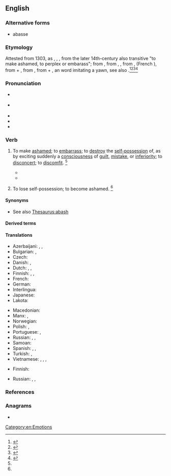 ==English==

===Alternative forms===
* abasse

===Etymology===
Attested from 1303, as {{inh|en|enm|abaisen}}, {{m|enm|abaishen}}, {{m|enm|abashen||lose one's composure, be upset}}, from the later 14th-century also transitive "to make ashamed, to perplex or embarass"; from {{der|en|xno|abaiss|abaïss}}, from {{der|en|frm|abair}}, {{m|frm|abaisser||lose one's composure, be startled, be stunned}}, from {{der|en|fro|esbair|esbaïr}}, (French {{m|fr|ébahir}}), from {{m|fro|es-||utterly}} + {{m|fro|bair|baïr|to [[astonish]]}}, from {{der|en|ML.|*exbadō}}, from {{m|la|ex-|t=out of}} + {{m|la|bado|t=I gape, yawn}}, an {{onomatopoeic|en|title=onomatopoeic}} word imitating a yawn, see also {{cog|fr|badaud|t=rubbernecker}}.<ref name=SOED>{{R:SOED5|page=2}}</ref><ref name=WI3>{{R:MW3 1976|page=2}}</ref><ref name=OXF>{{R:OCD2|page=2}}</ref><ref>{{R:American_Heritage_Dictionary|abash}}</ref>

===Pronunciation===
* {{a|RP}} {{IPA|en|/əˈbæʃ/}}
* {{a|GenAm}} {{IPA|en|/əˈbæʃ/}}
* {{audio|en|en-us-abash.ogg|Audio (US)}}
* {{audio|en|en-ca-abash.ogg|Audio (CA)}}
* {{rhymes|en|æʃ|s=2}}

===Verb===
{{en-verb}}

# {{lb|en|transitive}} To make [[ashamed]]; to [[embarrass]]; to [[destroy]] the [[self-possession]] of, as by exciting suddenly a [[consciousness]] of [[guilt]], [[mistake]], or [[inferiority]]; to [[disconcert]]; to [[discomfit]]. {{defdate|First attested from around (1150 to 1350).}}<ref name=SOED/>
#: {{syn|en|bewilder|confuse|confound|daunt|discompose|disconcert|discountenance|dishearten|embarrass|faze|fluster|humble|humiliate|mortify|rattle|shake|shame|snub}}
#: {{ant|en|abet|animate|buoy|cheer|countenance|embolden|encourage|incite|inspirit|rally|reassure|uphold}}
#* {{RQ:Macaulay History of England|chapter=14|text=He was a man whom no check could '''abash'''}}
#* {{quote-book|en|author=Agatha Christie|authorlink=Agatha Christie|title=Murder on the Orient Express|location=London|publisher=HarperCollins|year=1934|year_published= 2017|chapter=8|page=129|passage=The stare seemed to '''abash''' Poirot.}}
# {{lb|en|intransitive|obsolete}} To lose self-possession; to become ashamed. {{defdate|Attested from around (1350 to 1470) until the late 16<sup>th</sup> century.}}<ref name=SOED/>

====Synonyms====
* See also [[Thesaurus:abash]]

====Derived terms====
{{col4|en
|abashed
|abashedly
|abashedness
|abashing
|abashless
|abashment
|bashful
|unabashed
}}

====Translations====
{{trans-top|to make ashamed, to embarrass}}
* Azerbaijani: {{t|az|utandırmaq}}, {{t|az|xəcalət vermək}}, {{t+|az|qızartmaq}}
* Bulgarian: {{t+|bg|засрамвам}}, {{t+|bg|смущавам}}
* Czech: {{t|cs|zahanbit}}
* Danish: {{t|da|skamme ud}}, {{t|da|gøre forlegen}}
* Dutch: {{t+|nl|beschamen}}, {{t|nl|in verlegenheid brengen}}, {{t|nl|van zijn stuk brengen}}
* Finnish: {{t|fi|[[saattaa]] [[häpeillä|häpeilemään]]}}, {{t|fi|[[saattaa]] [[hämille]]}}, {{t|fi|[[saattaa]] [[hämilleen]]}}
* French: {{t+|fr|confondre}}
* German: {{t+|de|beschämen}}
* Interlingua: {{t|ia|confunder}}
* Japanese: {{t+|ja|狼狽|tr=ろうばいさせる, rōbaisaseru|alt=狼狽させる|sc=Jpan}}
* Lakota: {{t|lkt|iṡtélya}}
{{trans-mid}}
* Macedonian: {{t|mk|збунува|sc=Cyrl}}
* Manx: {{t|gv|cur nearey|alt=cur nearey (er)}}, {{t|gv|nearee}}
* Norwegian: {{t|no|gjøre skamfull}}
* Polish: {{t+|pl|zawstydzać}}, {{t+|pl|speszyć}}
* Portuguese: {{t+|pt|envergonhar}}, {{t+|pt|confundir}}
* Russian: {{t+|ru|смуща́ть|impf}}, {{t+|ru|конфу́зить|impf}}, {{t|ru|[[приводи́ть]] в [[замеша́тельство]]|impf}}
* Samoan: {{t|sm|fa'ama}}
* Spanish: {{t+|es|confundir}}, {{t+|es|avergonzar}}, {{t+|es|abochornar}}
* Turkish: {{t+|tr|utandırmak}}, {{t+|tr|mahcup etmek}}
* Vietnamese: {{t-check|vi|[[làm]] [[bối rối]]}} {{attention|vi|2=was "[[làm]] [[bối rối]]" - assumed sum-of-parts; if an idiom, remove the wikilinks to the individual words. see [[User:Kephir/gadgets/xte#Translation_fixing]]}}, {{t+check|vi|lúng túng|alt=làm lúng túng}} {{attention|vi|2=was "làm [[lúng túng]]" - assumed inflected form or vocalised spelling; please verify if linking is acceptable. see [[User:Kephir/gadgets/xte#Translation_fixing]]}}, {{t+check|vi|luống cuống|alt=làm luống cuống}} {{attention|vi|2=was "làm [[luống cuống]]" - assumed inflected form or vocalised spelling; please verify if linking is acceptable. see [[User:Kephir/gadgets/xte#Translation_fixing]]}}, {{t+check|vi|ngượng nghịu|alt=làm ngượng nghịu}} {{attention|vi|2=was "làm [[ngượng nghịu]]" - assumed inflected form or vocalised spelling; please verify if linking is acceptable. see [[User:Kephir/gadgets/xte#Translation_fixing]]}}
{{trans-bottom}}

{{trans-top|obsolete: to lose self-possession; to become ashamed}}
* Finnish: {{t+|fi|nolostua}}
{{trans-mid}}
* Russian: {{t+|ru|смути́ться|pf}}, {{t+|ru|сконфу́зиться|pf}}, {{t|ru|[[прийти́]] в [[замеша́тельство]]|pf}}
{{trans-bottom}}

===References===
<references/>

===Anagrams===
* {{anagrams|en|a=aabhs|Basha|Sabah|basha|sabha}}

[[Category:en:Emotions]]